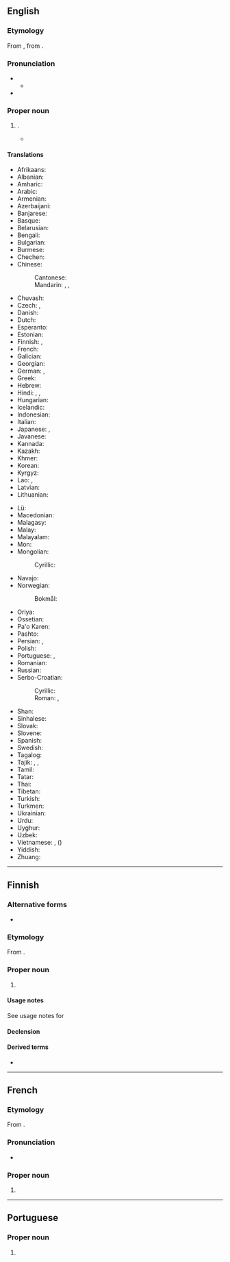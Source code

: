 ==English==
{{wikipedia}}

===Etymology===
From {{bor|en|fr|Vientiane}}, from {{der|en|lo|ວຽງຈັນ|tr=wīang chan}}.

===Pronunciation===
* {{IPA|en|/viˌɛntiˈɑːn/|/ˌvjɛnˈtjɑːn/}}
** {{audio|en|LL-Q1860 (eng)-Vealhurl-Vientiane.wav|Audio (UK)}}
* {{rhymes|en|ɑːn|s=2}}

===Proper noun===
{{en-proper noun}}

# {{place|en|capital city|c/Laos}}.
#* {{quote-book
|en
|year=1978
|last=Nixon
|first=Richard
|authorlink=Richard Nixon
|chapter=Vice President 1953-1960
|title=RN: the Memoirs of Richard Nixon
|url=https://archive.org/details/rnmemoirsofricha00nixo/
|publisher=Grosset & Dunlap
|ISBN=0-448-14374-7
|LCCN=77-87793
|OCLC=760525066
|OL=7561812M
|page=122
|pageurl=https://archive.org/details/rnmemoirsofricha00nixo/page/122/
|text=From Saigon we flew to '''Vientiane''', the capital of Laos, where I had a long meeting with Prince Souvanna Phouma, a young, Paris-educated member of the Laotian ruling family, who was then Prime Minister.}}

====Translations====
{{trans-top|capital of Laos}}
* Afrikaans: {{t|af|Vientiane}}
* Albanian: {{t|sq|Vientiane}}
* Amharic: {{t|am|ቭየንትዬን}}
* Arabic: {{t|ar|فِيَانْتِيَان|f|tr=fiyantiyān}}
* Armenian: {{t|hy|Վիենտյան}}
* Azerbaijani: {{t|az|Vyentyan}}
* Banjarese: {{t|bjn|Wiangcan}}
* Basque: {{t|eu|Vientian}}
* Belarusian: {{t|be|Віенцья́н|m}}
* Bengali: {{t|bn|ভিয়েনতিয়েন}}
* Bulgarian: {{t|bg|Виентя́н|m}}
* Burmese: {{t|my|ဗီယင်ကျန်း}}
* Chechen: {{t|ce|Вьентьян}}
* Chinese:
*: Cantonese: {{t|yue|永珍|tr=wing5 zan1}}
*: Mandarin: {{t+|cmn|萬象}}, {{t+|cmn|万象|tr=Wànxiàng}}, {{t+|cmn|永珍|tr=Yǒngzhēn}} {{qualifier|Taiwan}}
* Chuvash: {{t|cv|Вьентьян}}
* Czech: {{t|cs|Vientiane|n}}, {{t|cs|Vientian|m}}
* Danish: {{t|da|Vientiane}}
* Dutch: {{t|nl|Vientiane|n}}
* Esperanto: {{t+|eo|Vjentiano}}
* Estonian: {{t+|et|Vientiane}}
* Finnish: {{t|fi|Vientiane}}, {{t|fi|Viangchan}}
* French: {{t+|fr|Vientiane|f}}
* Galician: {{t+|gl|Vientiane}}
* Georgian: {{t|ka|ვიენტიანი}}
* German: {{t+|de|Vientiane|n}}, {{t|de|Vieng Chan|n}}
* Greek: {{t+|el|Βιεντιάν|f}}
* Hebrew: {{t|he|ויינטיאן|f|alt=ויינטיאן \ וְיֶנְטְיָאן|tr=vientian}}
* Hindi: {{t|hi|विनतिएन|m}}, {{t|hi|व्यिंचन|m}}, {{t|hi|वियेनतियेन|m}}
* Hungarian: {{t|hu|Vientián}}
* Icelandic: {{t|is|Vientiane}}
* Indonesian: {{t|id|Vientiane}}
* Italian: {{t+|it|Vientiane}}
* Japanese: {{t|ja|ビエンチャン|tr=Bienchan}}, {{t|ja|ヴィエンチャン|tr=Vienchan}}
* Javanese: {{t-needed|jv}}
* Kannada: {{t|kn|ವಿಯೆನ್ ಟಿಯೇನ್}}
* Kazakh: {{t|kk|Вьентьян}}
* Khmer: {{t|km|វៀងច័ន្ទន៍}}
* Korean: {{t+|ko|^비엔티안}}
* Kyrgyz: {{t|ky|Вьентьян}}
* Lao: {{t|lo|ວຽງຈັນ}}, {{t|lo|ຈັນ}}
* Latvian: {{t|lv|Vjenčana|f}}
* Lithuanian: {{t|lt|Vientianas|m}}
{{trans-mid}}
* Lü: {{t|khb|ᦵᦞᧂᦶᦈᧃ}}
* Macedonian: {{t|mk|Виентијан|m}}
* Malagasy: {{t|mg|Vientiane}}
* Malay: {{t|ms|Vientiane}}
* Malayalam: {{t|ml|വിയന്റിയൻ}}
* Mon: {{t-needed|mnw}}
* Mongolian:
*: Cyrillic: {{t|mn|Вьентьян}}
* Navajo: {{t|nv|Biʼang Chang}}
* Norwegian:
*: Bokmål: {{t|nb|Vientiane}}
* Oriya: {{t-needed|or}}
* Ossetian: {{t|os|Вьентьян}}
* Pa'o Karen: {{t|blk|[[ဝေင်ꩻ]][[ဗီယန်ထျန်း]]}}
* Pashto: {{t|ps|وېنتيان|m|tr=wientyān}}
* Persian: {{t|fa|وینتیان|tr=ventiyân}}, {{t|fa|وینتیان|tr=viyentiyân}}
* Polish: {{t+|pl|Wientian|m}}
* Portuguese: {{t|pt|Vienciana|f}} {{qualifier|Portugal}}, {{t+|pt|Vientiane|f}} {{qualifier|Brazil}}
* Romanian: {{t+|ro|Vientiane}}
* Russian: {{t+|ru|Вьентья́н|m}}
* Serbo-Croatian:
*: Cyrillic: {{t|sh|Вијентијан|m}}
*: Roman: {{t|sh|Vientiane|m}}, {{t|sh|Vijentijan|m}}
* Shan: {{t-needed|shn}}
* Sinhalese: {{t-needed|si}}
* Slovak: {{t|sk|Vientian|m}}
* Slovene: {{t|sl|Vientiane|m}}
* Spanish: {{t+|es|Vientián|m}}
* Swedish: {{t+|sv|Vientiane|n}}
* Tagalog: {{t|tl|Vientiane}}
* Tajik: {{t|tg|Вентян}}, {{t|tg|Вйентян}}, {{t|tg|Виентян}}
* Tamil: {{t|ta|வியஞ்சான்}}
* Tatar: {{t|tt|Вьентьян}}
* Thai: {{t+|th|เวียงจันทน์}}
* Tibetan: {{t|bo|ཝིན་ཆིའང}}
* Turkish: {{t|tr|Vientiane}}
* Turkmen: {{t|tk|Wýentýan}}
* Ukrainian: {{t|uk|В'єнтья́н|m}}
* Urdu: {{t|ur|وینتیان|m|tr=viyantiyān}}
* Uyghur: {{t|ug|ۋېنتيان}}
* Uzbek: {{t|uz|Ventyan}}
* Vietnamese: {{t|vi|Viêng Chăn}}, {{t+|vi|Vạn Tượng}} ({{t|vi|萬象}})
* Yiddish: {{t|yi|װיענטיאַן|n}}
* Zhuang: {{t|za|Fanhyiengh}}
{{trans-bottom}}

----

==Finnish==

===Alternative forms===
* {{l|fi|Viangchan}}

===Etymology===
From {{der|fi|fr|Vientiane}}.

===Proper noun===
{{fi-noun|proper=true}}

# {{place|fi|capital city|c/Laos|t1=Vientiane}}

====Usage notes====
See usage notes for {{m|fi|Viangchan}}

====Declension====
{{fi-decl-nalle|n=sg|Vientian|||a}}

====Derived terms====
* {{l|fi|vientianelainen}}

----

==French==

===Etymology===
From {{bor|fr|lo|ວຽງຈັນ|tr=wīang chan}}.

===Pronunciation===
* {{fr-IPA|Viaintiane}}

===Proper noun===
{{fr-proper noun|g=f}}

# {{place|fr|capital city|c/Laos|t1=Vientiane}}

----

==Portuguese==

===Proper noun===
{{pt-proper noun|f}}

# {{lb|pt|Brazil}} {{alternative form of|pt|Vienciana}}